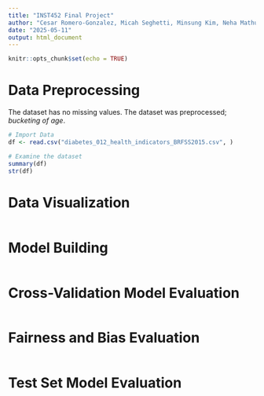 ---
title: "INST452 Final Project"
author: "Cesar Romero-Gonzalez, Micah Seghetti, Minsung Kim, Neha Mathur, Zulykath Lucero"
date: "2025-05-11"
output: html_document
---

```{r setup, include=FALSE}
knitr::opts_chunk$set(echo = TRUE)
```

# Data Preprocessing
The dataset has no missing values. The dataset was preprocessed; *bucketing of age*.

```{r}
# Import Data
df <- read.csv("diabetes_012_health_indicators_BRFSS2015.csv", )

# Examine the dataset
summary(df)
str(df)
```

# Data Visualization

```{r}

```

# Model Building

```{r}

```

# Cross-Validation Model Evaluation

```{r}

```

# Fairness and Bias Evaluation

```{r}

```

# Test Set Model Evaluation

```{r}

```
